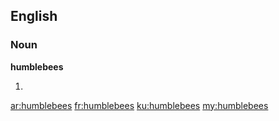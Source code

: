 ==English==

===Noun===
'''humblebees'''

# {{plural of|[[humblebee]]}}

[[ar:humblebees]]
[[fr:humblebees]]
[[ku:humblebees]]
[[my:humblebees]]